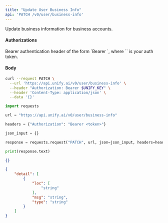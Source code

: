 ```yaml
---
title: "Update User Business Info"
api: 'PATCH /v0/user/business-info'
---
```

Update business information for business accounts.

#### Authorizations

<ParamField header="Authorization" type="string" required="true">
  Bearer authentication header of the form `Bearer <token>`, where `<token>` is your auth token.
</ParamField>

#### Body

<ParamField body="business_name" type="string | null" >

</ParamField>

<ParamField body="tax_id" type="string | null" >

</ParamField>

<ParamField body="business_type" type="string | null" >

</ParamField>

<ParamField body="business_address" type="any | null" >

</ParamField>

<ParamField body="tax_exempt" type="boolean | null" >

</ParamField>

<RequestExample>

```bash cURL
curl --request PATCH \
  --url 'https://api.unify.ai/v0/user/business-info' \
  --header "Authorization: Bearer $UNIFY_KEY" \
  --header 'Content-Type: application/json' \
  --data '{}'
```

```python Python
import requests

url = "https://api.unify.ai/v0/user/business-info"

headers = {"Authorization": "Bearer <token>"}

json_input = {}

response = requests.request("PATCH", url, json=json_input, headers=headers)

print(response.text)
```

</RequestExample>
<ResponseExample>

```json 200
{}
```

```json 422
{
    "detail": [
        {
            "loc": [
                "string"
            ],
            "msg": "string",
            "type": "string"
        }
    ]
}
```

</ResponseExample>
